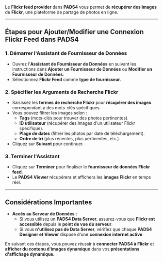 Le **Flickr feed provider** dans **PADS4** vous permet de **récupérer des images** de **Flickr**, une plateforme de partage de photos en ligne.

***

## **Étapes pour Ajouter/Modifier une Connexion Flickr Feed dans PADS4**

### **1. Démarrer l'Assistant de Fournisseur de Données**

* Ouvrez l'**Assistant de Fournisseur de Données** en suivant les instructions dans **Ajouter un Fournisseur de Données** ou **Modifier un Fournisseur de Données**.
* Sélectionnez **Flickr Feed** comme **type de fournisseur**.

### **2. Spécifier les Arguments de Recherche Flickr**

* Saisissez les **termes de recherche Flickr** pour **récupérer des images** correspondant à des mots-clés spécifiques.
* Vous pouvez filtrer les images selon :
  * **Tags** (mots-clés pour trouver des photos pertinentes).
  * **ID utilisateur** (récupérer des images d'un utilisateur Flickr spécifique).
  * **Plage de dates** (filtrer les photos par date de téléchargement).
  * **Ordre de tri** (plus récentes, plus pertinentes, etc.).
* Cliquez sur **Suivant** pour continuer.

### **3. Terminer l'Assistant**

* Cliquez sur **Terminer** pour finaliser le **fournisseur de données Flickr feed**.
* Le **PADS4 Viewer** récupérera et affichera les **images Flickr** en temps réel.

***

## **Considérations Importantes**

* **Accès au Serveur de Données :**
  * Si vous utilisez un **PADS4 Data Server**, assurez-vous que **Flickr est accessible** depuis le **point de vue du serveur**.
  * Si vous **n'utilisez pas de Data Server**, vérifiez que chaque **PADS4 Designer et Viewer** dispose d'une **connexion internet active**.

En suivant ces étapes, vous pouvez réussir à **connecter PADS4 à Flickr** et **afficher du contenu d'images dynamique** dans vos **présentations d'affichage dynamique**.

